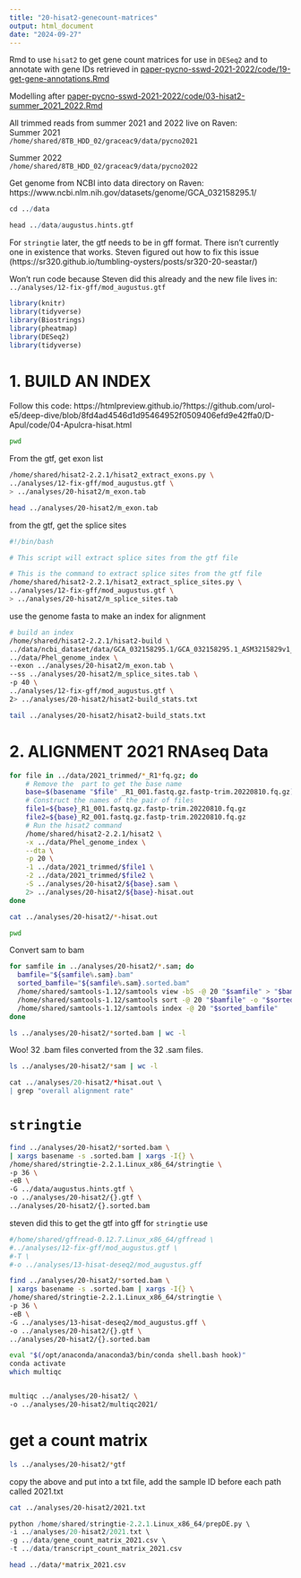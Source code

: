```yaml
---
title: "20-hisat2-genecount-matrices"
output: html_document
date: "2024-09-27"
---
```

Rmd to use `hisat2` to get gene count matrices for use in `DESeq2` and to annotate with gene IDs retrieved in [paper-pycno-sswd-2021-2022/code/19-get-gene-annotations.Rmd](https://github.com/grace-ac/paper-pycno-sswd-2021-2022/blob/main/code/19-get-gene-annotations.Rmd)

Modelling after [paper-pycno-sswd-2021-2022/code/03-hisat2-summer_2021_2022.Rmd](https://github.com/grace-ac/paper-pycno-sswd-2021-2022/blob/main/code/03-hisat2-summer_2021_2022.Rmd)

All trimmed reads from summer 2021 and 2022 live on Raven:       
Summer 2021     
`/home/shared/8TB_HDD_02/graceac9/data/pycno2021`

Summer 2022    
`/home/shared/8TB_HDD_02/graceac9/data/pycno2022` 

Get genome from NCBI into data directory on Raven:        
https://www.ncbi.nlm.nih.gov/datasets/genome/GCA_032158295.1/       

```r
cd ../data

```

```r
head ../data/augustus.hints.gtf

```


For `stringtie` later, the gtf needs to be in gff format. There isn't currently one in existence that works. Steven figured out how to fix this issue (https://sr320.github.io/tumbling-oysters/posts/sr320-20-seastar/)  

Won't run code because Steven did this already and the new file lives in:
` ../analyses/12-fix-gff/mod_augustus.gtf`

```r
library(knitr)
library(tidyverse)
library(Biostrings)
library(pheatmap)
library(DESeq2)
library(tidyverse)
```


# 1. BUILD AN INDEX

Follow this code: https://htmlpreview.github.io/?https://github.com/urol-e5/deep-dive/blob/8fd4ad4546d1d95464952f0509406efd9e42ffa0/D-Apul/code/04-Apulcra-hisat.html 

```bash
pwd
```

From the gtf, get exon list
```bash
/home/shared/hisat2-2.2.1/hisat2_extract_exons.py \
../analyses/12-fix-gff/mod_augustus.gtf \
> ../analyses/20-hisat2/m_exon.tab
```

```bash
head ../analyses/20-hisat2/m_exon.tab
```


from the gtf, get the splice sites
```bash
#!/bin/bash

# This script will extract splice sites from the gtf file

# This is the command to extract splice sites from the gtf file
/home/shared/hisat2-2.2.1/hisat2_extract_splice_sites.py \
../analyses/12-fix-gff/mod_augustus.gtf \
> ../analyses/20-hisat2/m_splice_sites.tab

```

use the genome fasta to make an index for alignment
```bash
# build an index 
/home/shared/hisat2-2.2.1/hisat2-build \
../data/ncbi_dataset/data/GCA_032158295.1/GCA_032158295.1_ASM3215829v1_genomic.fna \
../data/Phel_genome_index \
--exon ../analyses/20-hisat2/m_exon.tab \
--ss ../analyses/20-hisat2/m_splice_sites.tab \
-p 40 \
../analyses/12-fix-gff/mod_augustus.gtf \
2> ../analyses/20-hisat2/hisat2-build_stats.txt
```

```bash
tail ../analyses/20-hisat2/hisat2-build_stats.txt
```

# 2. ALIGNMENT 2021 RNAseq Data


```bash
for file in ../data/2021_trimmed/*_R1*fq.gz; do
    # Remove the  part to get the base name
    base=$(basename "$file" _R1_001.fastq.gz.fastp-trim.20220810.fq.gz)
    # Construct the names of the pair of files
    file1=${base}_R1_001.fastq.gz.fastp-trim.20220810.fq.gz
    file2=${base}_R2_001.fastq.gz.fastp-trim.20220810.fq.gz
    # Run the hisat2 command
    /home/shared/hisat2-2.2.1/hisat2 \
    -x ../data/Phel_genome_index \
    --dta \
    -p 20 \
    -1 ../data/2021_trimmed/$file1 \
    -2 ../data/2021_trimmed/$file2 \
    -S ../analyses/20-hisat2/${base}.sam \
    2> ../analyses/20-hisat2/${base}-hisat.out
done
```



```bash
cat ../analyses/20-hisat2/*-hisat.out
```

```bash
pwd
```



Convert sam to bam
```bash
for samfile in ../analyses/20-hisat2/*.sam; do
  bamfile="${samfile%.sam}.bam"
  sorted_bamfile="${samfile%.sam}.sorted.bam"
  /home/shared/samtools-1.12/samtools view -bS -@ 20 "$samfile" > "$bamfile"
  /home/shared/samtools-1.12/samtools sort -@ 20 "$bamfile" -o "$sorted_bamfile"
  /home/shared/samtools-1.12/samtools index -@ 20 "$sorted_bamfile"
done
```

```bash
ls ../analyses/20-hisat2/*sorted.bam | wc -l
```
Woo! 32 .bam files converted from the 32 .sam files. 


```bash
ls ../analyses/20-hisat2/*sam | wc -l
```

```r
cat ../analyses/20-hisat2/*hisat.out \
| grep "overall alignment rate"
``` 


# `stringtie`
```bash
find ../analyses/20-hisat2/*sorted.bam \
| xargs basename -s .sorted.bam | xargs -I{} \
/home/shared/stringtie-2.2.1.Linux_x86_64/stringtie \
-p 36 \
-eB \
-G ../data/augustus.hints.gtf \
-o ../analyses/20-hisat2/{}.gtf \
../analyses/20-hisat2/{}.sorted.bam
```

steven did this to get the gtf into gff for `stringtie` use
```bash
#/home/shared/gffread-0.12.7.Linux_x86_64/gffread \
#../analyses/12-fix-gff/mod_augustus.gtf \
#-T \
#-o ../analyses/13-hisat-deseq2/mod_augustus.gff
```



```bash
find ../analyses/20-hisat2/*sorted.bam \
| xargs basename -s .sorted.bam | xargs -I{} \
/home/shared/stringtie-2.2.1.Linux_x86_64/stringtie \
-p 36 \
-eB \
-G ../analyses/13-hisat-deseq2/mod_augustus.gff \
-o ../analyses/20-hisat2/{}.gtf \
../analyses/20-hisat2/{}.sorted.bam
```

```bash
eval "$(/opt/anaconda/anaconda3/bin/conda shell.bash hook)"
conda activate
which multiqc


multiqc ../analyses/20-hisat2/ \
-o ../analyses/20-hisat2/multiqc2021/
```

# get a count matrix
```bash
ls ../analyses/20-hisat2/*gtf
```

copy the above and put into a txt file, add the sample ID before each path
called 2021.txt


```bash
cat ../analyses/20-hisat2/2021.txt
```

```r
python /home/shared/stringtie-2.2.1.Linux_x86_64/prepDE.py \
-i ../analyses/20-hisat2/2021.txt \
-g ../data/gene_count_matrix_2021.csv \
-t ../data/transcript_count_matrix_2021.csv
```


```bash
head ../data/*matrix_2021.csv
```



